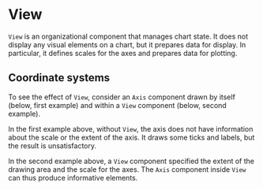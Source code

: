 
# View

<Meta title="Core/Components/Views/View" />

`View` is an organizational component that manages chart state. It does not display any visual elements on a chart, but it prepares data for display. In particular, it defines scales for the axes and prepares data for plotting.

<ArgsTable of={View} />

## Coordinate systems

To see the effect of `View`, consider an `Axis` component drawn by itself (below, first example) and within a `View` component (below, second example).

<Canvas>
    <Story name="without view">
        <Chart
            size={[400, 300]}
            padding={[40, 40, 40, 40]}
            style={{ margin: '0.5em', border: 'solid 1px #aa3333', display: 'inline-block' }}
        >
            <Surface variant={'inner'} />
            <Axis variant={'bottom'} />
        </Chart>
    </Story>
    <Story name="with view">
        <Chart
            size={[400, 300]}
            padding={[40, 40, 40, 40]}
            style={{ margin: '0.5em', border: 'solid 1px #aa3333', display: 'inline-block' }}
        >
            <Surface variant={'inner'} />
            <View container={{ padding: [20, 20, 0, 0] }}>
                <Axis variant={'bottom'} />
            </View>
        </Chart>
    </Story>
</Canvas>

In the first example above, without `View`, the axis does not have information about the scale or the extent of the axis. It draws some ticks and labels, but the result is unsatisfactory.

In the second example above, a `View` component specified the extent of the drawing area and the scale for the axes. The `Axis` component inside `View` can thus produce informative elements.
